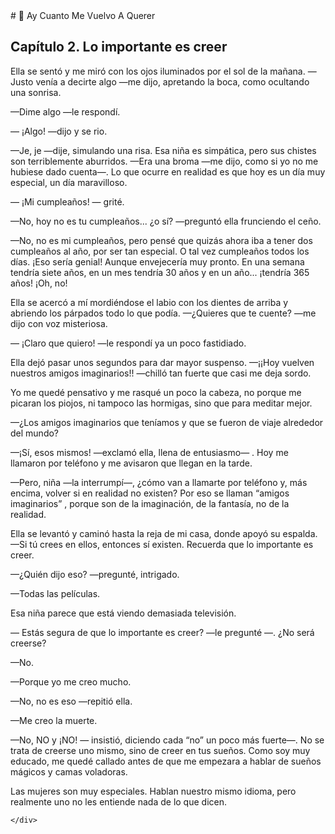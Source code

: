 
<BaseLayout PageID="capitulo2">
  <BaseCard title="capitulo2" image="/home.webp">
    <div>
      # 🧊 Ay Cuanto Me Vuelvo A Querer
      <h2 class="text-2xl font-bold mb-2">Capítulo 2. Lo importante es creer</h2>
      <p class="mb-4">Ella se sentó y me miró con los ojos iluminados por el sol de la mañana. —Justo venía a decirte algo —me dijo, apretando la boca, como ocultando una sonrisa.</p>
      <p class="mb-4">—Dime algo —le respondí.</p>
      <p class="mb-4">— ¡Algo! —dijo y se rio.</p>
      <p class="mb-4">
        —Je, je —dije, simulando una risa. Esa niña es simpática, pero sus chistes son terriblemente aburridos. —Era una broma —me dijo, como si yo no me hubiese dado cuenta—. Lo que ocurre en realidad es
        que hoy es un día muy especial, un día maravilloso.
      </p>
      <p class="mb-4">— ¡Mi cumpleaños! — grité.</p>
      <p class="mb-4">—No, hoy no es tu cumpleaños... ¿o sí? —preguntó ella frunciendo el ceño.</p>
      <p class="mb-4">
        —No, no es mi cumpleaños, pero pensé que quizás ahora iba a tener dos cumpleaños al año, por ser tan especial. O tal vez cumpleaños todos los días. ¡Eso sería genial! Aunque envejecería muy pronto.
        En una semana tendría siete años, en un mes tendría 30 años y en un año... ¡tendría 365 años! ¡Oh, no!
      </p>
      <p class="mb-4">Ella se acercó a mí mordiéndose el labio con los dientes de arriba y abriendo los párpados todo lo que podía. —¿Quieres que te cuente? —me dijo con voz misteriosa.</p>
      <p class="mb-4">— ¡Claro que quiero! —le respondí ya un poco fastidiado.</p>
      <p class="mb-4">Ella dejó pasar unos segundos para dar mayor suspenso. —¡¡Hoy vuelven nuestros amigos imaginarios!! —chilló tan fuerte que casi me deja sordo.</p>
      <p class="mb-4">Yo me quedé pensativo y me rasqué un poco la cabeza, no porque me picaran los piojos, ni tampoco las hormigas, sino que para meditar mejor.</p>
      <p class="mb-4">—¿Los amigos imaginarios que teníamos y que se fueron de viaje alrededor del mundo?</p>
      <p class="mb-4">—¡Sí, esos mismos! —exclamó ella, llena de entusiasmo— . Hoy me llamaron por teléfono y me avisaron que llegan en la tarde.</p>
      <p class="mb-4">
        —Pero, niña —la interrumpí—, ¿cómo van a llamarte por teléfono y, más encima, volver si en realidad no existen? Por eso se llaman “amigos imaginarios” , porque son de la imaginación, de la fantasía,
        no de la realidad.
      </p>
      <p class="mb-4">Ella se levantó y caminó hasta la reja de mi casa, donde apoyó su espalda. —Si tú crees en ellos, entonces sí existen. Recuerda que lo importante es creer.</p>
      <p class="mb-4">—¿Quién dijo eso? —pregunté, intrigado.</p>
      <p class="mb-4">—Todas las películas.</p>
      <p class="mb-4">Esa niña parece que está viendo demasiada televisión.</p>
      <p class="mb-4">— Estás segura de que lo importante es creer? —le pregunté —. ¿No será creerse?</p>
      <p class="mb-4">—No.</p>
      <p class="mb-4">—Porque yo me creo mucho.</p>
      <p class="mb-4">—No, no es eso —repitió ella.</p>
      <p class="mb-4">—Me creo la muerte.</p>
      <p class="mb-4">
        —No, NO y ¡NO! — insistió, diciendo cada “no” un poco más fuerte—. No se trata de creerse uno mismo, sino de creer en tus sueños. Como soy muy educado, me quedé callado antes de que me empezara a
        hablar de sueños mágicos y camas voladoras.
      </p>
      <p class="mb-4">Las mujeres son muy especiales. Hablan nuestro mismo idioma, pero realmente uno no les entiende nada de lo que dicen.</p>

    </div>

  </BaseCard>
</BaseLayout>
